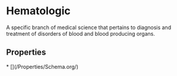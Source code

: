 # Hematologic

A specific branch of medical science that pertains to diagnosis and treatment of disorders of blood and blood producing organs.

## Properties

<Grid>
* [](/Properties/Schema.org/)

</Grid>

